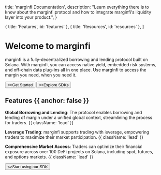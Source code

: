 
  title: 'marginfi Documentation',
  description:
    "Learn everything there is to know about the marginfi protocol and how to integrate marginfi's liquidity layer into your product.",
}

  { title: 'Features', id: 'features' },
  { title: 'Resources', id: 'resources' },
]

<HeroPattern />

# Welcome to marginfi

marginfi is a fully-decentralized borrowing and lending protocol built on Solana. With marginfi, you can access native yield, embedded risk systems, and off-chain data plug-ins all in one place. Use marginfi to access the margin you need, when you need it.

<div className="not-prose mb-16 mt-6 flex gap-3">
  <Button href="/introduction" arrow="right">
    <>Get Started</>
  </Button>
  <Button href="/sdks" variant="outline">
    <>Explore SDKs</>
  </Button>
</div>

## Features {{ anchor: false }}

<b>Global Borrowing and Lending</b>: The protocol enables borrowing and lending of margin under a unified global context, streamlining the process for traders. {{ className: 'lead' }}

<b>Leverage Trading</b>: marginfi supports trading with leverage, empowering traders to maximize their market participation. {{ className: 'lead' }}

<b>Comprehensive Market Access</b>: Traders can optimize their financial exposure across over 100 DeFi projects on Solana, including spot, futures, and options markets. {{ className: 'lead' }}

<div className="not-prose">
  <Button href="/sdks" variant="text" arrow="right">
    <>Start using our SDK</>
  </Button>
</div>

<Guides />

<Resources />
